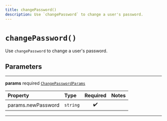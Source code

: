 ```yaml
---
title: changePassword()
description: Use `changePassword` to change a user's password.
---
```


# `changePassword()`

Use `changePassword` to change a user's password.

## Parameters

---

**params** <span className="optional-status">required</span> [`ChangePasswordParams`](/reference/javascript/auth/types/change-password-params)

| Property                                               | Type     | Required | Notes |
| :----------------------------------------------------- | :------- | :------: | :---- |
| <span className="light-grey">params.</span>newPassword | `string` |    ✔️    |       |

---
